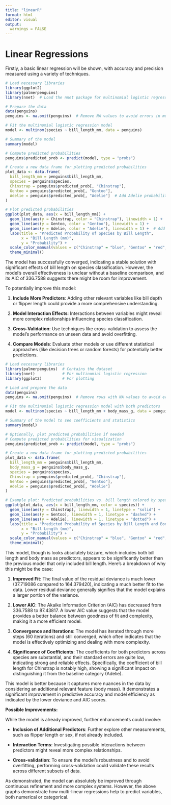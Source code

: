 ```yaml
---
title: "linearR"
format: html
editor: visual
output:
  warnings = FALSE
---
```


## 

# Linear Regressions

Firstly, a basic linear regression will be shown, with accuracy and precision measured using a variety of techniques.

```r
# Load necessary libraries
library(ggplot2)
library(palmerpenguins)
library(nnet)  # Load the nnet package for multinomial logistic regression

# Prepare the data
data(penguins)
penguins <- na.omit(penguins)  # Remove NA values to avoid errors in modeling

# Fit the multinomial logistic regression model
model <- multinom(species ~ bill_length_mm, data = penguins)

# Summary of the model
summary(model)

# Compute predicted probabilities
penguins$predicted_prob <- predict(model, type = "probs")

# Create a new data frame for plotting predicted probabilities
plot_data <- data.frame(
  bill_length_mm = penguins$bill_length_mm,
  species = penguins$species,
  Chinstrap = penguins$predicted_prob[, "Chinstrap"],
  Gentoo = penguins$predicted_prob[, "Gentoo"],
  Adelie = penguins$predicted_prob[, "Adelie"]  # Add Adelie probabilities
)

# Plot predicted probabilities
ggplot(plot_data, aes(x = bill_length_mm)) +
  geom_line(aes(y = Chinstrap, color = "Chinstrap"), linewidth = 1) +
  geom_line(aes(y = Gentoo, color = "Gentoo"), linewidth = 1) +
  geom_line(aes(y = Adelie, color = "Adelie"), linewidth = 1) +  # Add a line for Adelie
  labs(title = "Predicted Probability of Species by Bill Length",
       x = "Bill Length (mm)",
       y = "Probability") +
  scale_color_manual(values = c("Chinstrap" = "blue", "Gentoo" = "red", "Adelie" = "green")) +  # Add color for Adelie
  theme_minimal()

```

The model has successfully converged, indicating a stable solution with significant effects of bill length on species classification. However, the model's overall effectiveness is unclear without a baseline comparison, and its AIC of 336.7588 suggests there might be room for improvement.

To potentially improve this model:

1.  **Include More Predictors**: Adding other relevant variables like bill depth or flipper length could provide a more comprehensive understanding.

2.  **Model Interaction Effects**: Interactions between variables might reveal more complex relationships influencing species classification.

3.  **Cross-Validation**: Use techniques like cross-validation to assess the model's performance on unseen data and avoid overfitting.

4.  **Compare Models**: Evaluate other models or use different statistical approaches (like decision trees or random forests) for potentially better predictions.

```r
# Load necessary libraries
library(palmerpenguins)  # Contains the dataset
library(nnet)            # For multinomial logistic regression
library(ggplot2)         # For plotting

# Load and prepare the data
data(penguins)
penguins <- na.omit(penguins)  # Remove rows with NA values to avoid errors

# Fit the multinomial logistic regression model with both predictors
model <- multinom(species ~ bill_length_mm + body_mass_g, data = penguins)

# Summary of the model to see coefficients and statistics
summary(model)

# Optionally, plot predicted probabilities if needed
# Compute predicted probabilities for visualization
penguins$predicted_prob <- predict(model, type = "probs")

# Create a new data frame for plotting predicted probabilities
plot_data <- data.frame(
  bill_length_mm = penguins$bill_length_mm,
  body_mass_g = penguins$body_mass_g,
  species = penguins$species,
  Chinstrap = penguins$predicted_prob[, "Chinstrap"],
  Gentoo = penguins$predicted_prob[, "Gentoo"],
  Adelie = penguins$predicted_prob[, "Adelie"]
)

# Example plot: Predicted probabilities vs. bill length colored by species
ggplot(plot_data, aes(x = bill_length_mm, color = species)) +
  geom_line(aes(y = Chinstrap), linewidth = 1, linetype = "solid") +
  geom_line(aes(y = Gentoo), linewidth = 1, linetype = "dashed") +
  geom_line(aes(y = Adelie), linewidth = 1, linetype = "dotted") +
  labs(title = "Predicted Probability of Species by Bill Length and Body Mass",
       x = "Bill Length (mm)",
       y = "Probability") +
  scale_color_manual(values = c("Chinstrap" = "blue", "Gentoo" = "red", "Adelie" = "green")) +
  theme_minimal()

```

This model, though is looks absolutely bizzare, which includes both bill length and body mass as predictors, appears to be significantly better than the previous model that only included bill length. Here's a breakdown of why this might be the case:

1.  **Improved Fit**: The final value of the residual deviance is much lower (37.719086 compared to 164.379420), indicating a much better fit to the data. Lower residual deviance generally signifies that the model explains a larger portion of the variance.

2.  **Lower AIC**: The Akaike Information Criterion (AIC) has decreased from 336.7588 to 87.43817. A lower AIC value suggests that the model provides a better balance between goodness of fit and complexity, making it a more efficient model.

3.  **Convergence and Iterations**: The model has iterated through more steps (60 iterations) and still converged, which often indicates that the model is effectively optimizing and dealing with more complexity.

4.  **Significance of Coefficients**: The coefficients for both predictors across species are substantial, and their standard errors are quite low, indicating strong and reliable effects. Specifically, the coefficient of bill length for Chinstrap is notably high, showing a significant impact on distinguishing it from the baseline category (Adelie).

This model is better because it captures more nuances in the data by considering an additional relevant feature (body mass). It demonstrates a significant improvement in predictive accuracy and model efficiency as indicated by the lower deviance and AIC scores.

**Possible Improvements:**

While the model is already improved, further enhancements could involve:

-   **Inclusion of Additional Predictors**: Further explore other measurements, such as flipper length or sex, if not already included.

-   **Interaction Terms**: Investigating possible interactions between predictors might reveal more complex relationships.

-   **Cross-validation**: To ensure the model's robustness and to avoid overfitting, performing cross-validation could validate these results across different subsets of data.

As demonstrated, the model can absolutely be improved through continuous refinement and more complex systems. However, the above graphs demonstrate how multi-linear regressions help to predict variables, both numerical or categorical.
